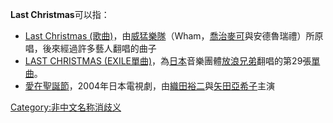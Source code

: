 '''Last Christmas'''可以指：
* [[Last_Christmas_(歌曲)|Last Christmas (歌曲)]]，由[[威猛樂隊|威猛樂隊]]（Wham，[[喬治麥可|喬治麥可]]與安德魯瑞禮）所原唱，後來經過許多藝人翻唱的曲子
* [[LAST_CHRISTMAS_(EXILE單曲)|LAST CHRISTMAS (EXILE單曲)]]，為[[日本|日本]]音樂團體[[放浪兄弟|放浪兄弟]]翻唱的第29張[[單曲|單曲]]。
* [[愛在聖誕節|愛在聖誕節]]，2004年日本電視劇，由[[織田裕二|織田裕二]]與[[矢田亞希子|矢田亞希子]]主演
{{disambig|Cat=作品消歧義}}

[[Category:非中文名称消歧义|Category:非中文名称消歧义]]